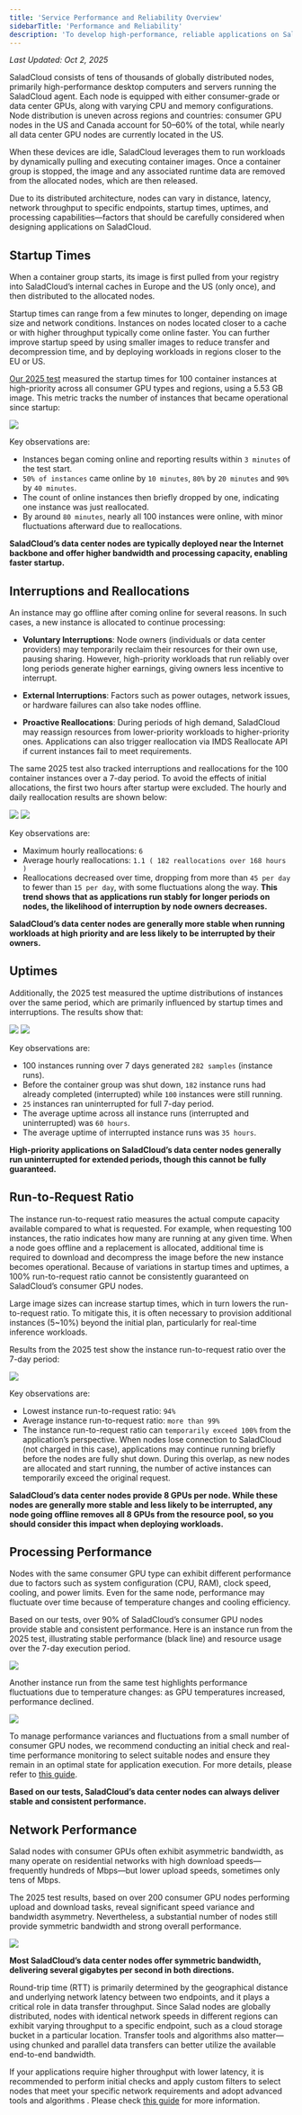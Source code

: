 ```yaml
---
title: 'Service Performance and Reliability Overview'
sidebarTitle: 'Performance and Reliability'
description: 'To develop high-performance, reliable applications on SaladCloud'
---
```


_Last Updated: Oct 2, 2025_

SaladCloud consists of tens of thousands of globally distributed nodes, primarily high-performance desktop computers and
servers running the SaladCloud agent. Each node is equipped with either consumer-grade or data center GPUs, along with
varying CPU and memory configurations. Node distribution is uneven across regions and countries: consumer GPU nodes in
the US and Canada account for 50–60% of the total, while nearly all data center GPU nodes are currently located in the
US.

When these devices are idle, SaladCloud leverages them to run workloads by dynamically pulling and executing container
images. Once a container group is stopped, the image and any associated runtime data are removed from the allocated
nodes, which are then released.

Due to its distributed architecture, nodes can vary in distance, latency, network throughput to specific endpoints,
startup times, uptimes, and processing capabilities—factors that should be carefully considered when designing
applications on SaladCloud.

## Startup Times

When a container group starts, its image is first pulled from your registry into SaladCloud’s internal caches in Europe
and the US (only once), and then distributed to the allocated nodes.

Startup times can range from a few minutes to longer, depending on image size and network conditions. Instances on nodes
located closer to a cache or with higher throughput typically come online faster. You can further improve startup speed
by using smaller images to reduce transfer and decompression time, and by deploying workloads in regions closer to the
EU or US.

[Our 2025 test](https://github.com/SaladTechnologies/performance-reliability-test-2025/) measured the startup times for
100 container instances at high-priority across all consumer GPU types and regions, using a 5.53 GB image. This metric
tracks the number of instances that became operational since startup:

<img src="/container-engine/images/sp1.png" />

Key observations are:

- Instances began coming online and reporting results within `3 minutes` of the test start.
- `50% of instances` came online by `10 minutes`, `80%` by `20 minutes` and `90%` by `40 minutes`.
- The count of online instances then briefly dropped by one, indicating one instance was just reallocated.
- By around `80 minutes`, nearly all 100 instances were online, with minor fluctuations afterward due to reallocations.

**SaladCloud’s data center nodes are typically deployed near the Internet backbone and offer higher bandwidth and
processing capacity, enabling faster startup.**

## Interruptions and Reallocations

An instance may go offline after coming online for several reasons. In such cases, a new instance is allocated to
continue processing:

- **Voluntary Interruptions**: Node owners (individuals or data center providers) may temporarily reclaim their
  resources for their own use, pausing sharing. However, high-priority workloads that run reliably over long periods
  generate higher earnings, giving owners less incentive to interrupt.

- **External Interruptions**: Factors such as power outages, network issues, or hardware failures can also take nodes
  offline.

- **Proactive Reallocations**: During periods of high demand, SaladCloud may reassign resources from lower-priority
  workloads to higher-priority ones. Applications can also trigger reallocation via IMDS Reallocate API if current
  instances fail to meet requirements.

The same 2025 test also tracked interruptions and reallocations for the 100 container instances over a 7-day period. To
avoid the effects of initial allocations, the first two hours after startup were excluded. The hourly and daily
reallocation results are shown below:

<img src="/container-engine/images/sp11.png" />
<img src="/container-engine/images/sp12.png" />

Key observations are:

- Maximum hourly reallocations: `6`
- Average hourly reallocations: `1.1 ( 182 reallocations over 168 hours )`
- Reallocations decreased over time, dropping from more than `45 per day` to fewer than `15 per day`, with some
  fluctuations along the way. **This trend shows that as applications run stably for longer periods on nodes, the
  likelihood of interruption by node owners decreases.**

**SaladCloud’s data center nodes are generally more stable when running workloads at high priority and are less likely
to be interrupted by their owners.**

## Uptimes

Additionally, the 2025 test measured the uptime distributions of instances over the same period, which are primarily
influenced by startup times and interruptions. The results show that:

<img src="/container-engine/images/sp13.png" />
<img src="/container-engine/images/sp14.png" />

Key observations are:

- 100 instances running over 7 days generated `282 samples` (instance runs).
- Before the container group was shut down, `182` instance runs had already completed (interrupted) while `100`
  instances were still running.
- `25` instances ran uninterrupted for full 7-day period.
- The average uptime across all instance runs (interrupted and uninterrupted) was `60 hours`.
- The average uptime of interrupted instance runs was `35 hours`.

**High-priority applications on SaladCloud’s data center nodes generally run uninterrupted for extended periods, though
this cannot be fully guaranteed.**

## Run-to-Request Ratio

The instance run-to-request ratio measures the actual compute capacity available compared to what is requested. For
example, when requesting 100 instances, the ratio indicates how many are running at any given time. When a node goes
offline and a replacement is allocated, additional time is required to download and decompress the image before the new
instance becomes operational. Because of variations in startup times and uptimes, a 100% run-to-request ratio cannot be
consistently guaranteed on SaladCloud’s consumer GPU nodes.

Large image sizes can increase startup times, which in turn lowers the run-to-request ratio. To mitigate this, it is
often necessary to provision additional instances (5~10%) beyond the initial plan, particularly for real-time inference
workloads.

Results from the 2025 test show the instance run-to-request ratio over the 7-day period:

<img src="/container-engine/images/sp15.png" />

Key observations are:

- Lowest instance run-to-request ratio: `94%`
- Average instance run-to-request ratio: `more than 99%`
- The instance run-to-request ratio can `temporarily exceed 100%` from the application’s perspective. When nodes lose
  connection to SaladCloud (not charged in this case), applications may continue running briefly before the nodes are
  fully shut down. During this overlap, as new nodes are allocated and start running, the number of active instances can
  temporarily exceed the original request.

**SaladCloud’s data center nodes provide 8 GPUs per node. While these nodes are generally more stable and less likely to
be interrupted, any node going offline removes all 8 GPUs from the resource pool, so you should consider this impact
when deploying workloads.**

## Processing Performance

Nodes with the same consumer GPU type can exhibit different performance due to factors such as system configuration
(CPU, RAM), clock speed, cooling, and power limits. Even for the same node, performance may fluctuate over time because
of temperature changes and cooling efficiency.

Based on our tests, over 90% of SaladCloud’s consumer GPU nodes provide stable and consistent performance. Here is an
instance run from the 2025 test, illustrating stable performance (black line) and resource usage over the 7-day
execution period.

<img src="/container-engine/images/sp16.png" />

Another instance run from the same test highlights performance fluctuations due to temperature changes: as GPU
temperatures increased, performance declined.

<img src="/container-engine/images/sp17.png" />

To manage performance variances and fluctuations from a small number of consumer GPU nodes, we recommend conducting an
initial check and real-time performance monitoring to select suitable nodes and ensure they remain in an optimal state
for application execution. For more details, please refer to
[this guide](/container-engine/tutorials/performance/high-performance-apps#build-high-performance-applications).

**Based on our tests, SaladCloud’s data center nodes can always deliver stable and consistent performance.**

## Network Performance

Salad nodes with consumer GPUs often exhibit asymmetric bandwidth, as many operate on residential networks with high
download speeds—frequently hundreds of Mbps—but lower upload speeds, sometimes only tens of Mbps.

The 2025 test results, based on over 200 consumer GPU nodes performing upload and download tasks, reveal significant
speed variance and bandwidth asymmetry. Nevertheless, a substantial number of nodes still provide symmetric bandwidth
and strong overall performance.

<img src="/container-engine/images/sp4.png" />

**Most SaladCloud’s data center nodes offer symmetric bandwidth, delivering several gigabytes per second in both
directions.**

Round-trip time (RTT) is primarily determined by the geographical distance and underlying network latency between two
endpoints, and it plays a critical role in data transfer throughput. Since Salad nodes are globally distributed, nodes
with identical network speeds in different regions can exhibit varying throughput to a specific endpoint, such as a
cloud storage bucket in a particular location. Transfer tools and algorithms also matter—using chunked and parallel data
transfers can better utilize the available end-to-end bandwidth.

If your applications require higher throughput with lower latency, it is recommended to perform initial checks and apply
custom filters to select nodes that meet your specific network requirements and adopt advanced tools and algorithms .
Please check [this guide](/container-engine/tutorials/performance/high-performance-storage-solutions) for more
information.
